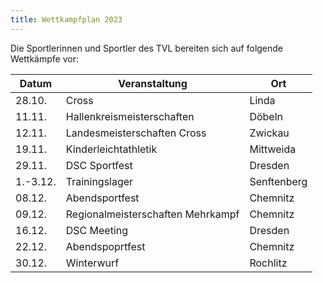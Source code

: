 ```yaml
---
title: Wettkampfplan 2023
---
```


Die Sportlerinnen und Sportler des TVL bereiten sich auf folgende Wettkämpfe vor:

| Datum    | Veranstaltung                     | Ort         |
|----------|-----------------------------------|-------------|
| 28.10.   | Cross                             | Linda       |
| 11.11.   | Hallenkreismeisterschaften        | Döbeln      |
| 12.11.   | Landesmeisterschaften Cross       | Zwickau     |
| 19.11.   | Kinderleichtathletik              | Mittweida   |
| 29.11.   | DSC Sportfest                     | Dresden     |
| 1.-3.12. | Trainingslager                    | Senftenberg |
| 08.12.   | Abendsportfest                    | Chemnitz    |
| 09.12.   | Regionalmeisterschaften Mehrkampf | Chemnitz    |
| 16.12.   | DSC Meeting                       | Dresden     |
| 22.12.   | Abendspoprtfest                   | Chemnitz    |
| 30.12.   | Winterwurf                        | Rochlitz    |
